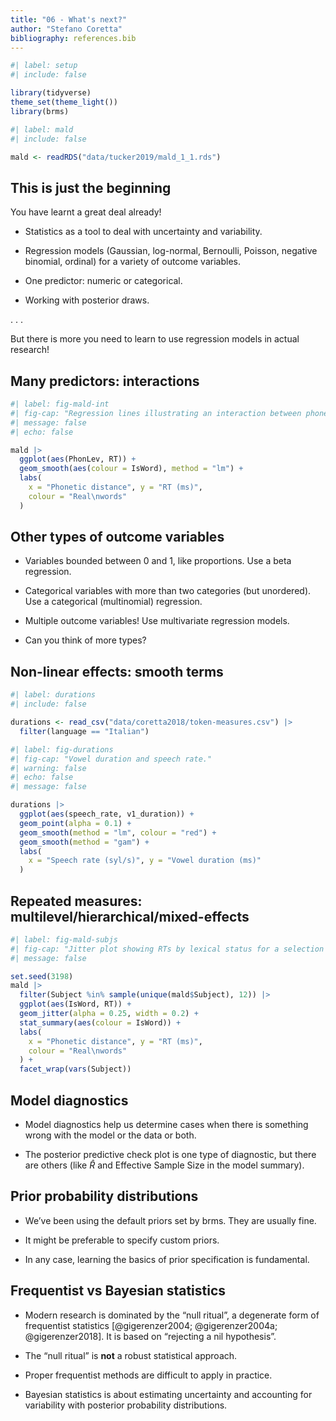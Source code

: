 ```yaml
---
title: "06 - What's next?"
author: "Stefano Coretta"
bibliography: references.bib
---
```


```r
#| label: setup
#| include: false

library(tidyverse)
theme_set(theme_light())
library(brms)
```

```r
#| label: mald
#| include: false

mald <- readRDS("data/tucker2019/mald_1_1.rds")
```

## This is just the beginning

You have learnt a great deal already!

::: box-note
-   Statistics as a tool to deal with uncertainty and variability.

-   Regression models (Gaussian, log-normal, Bernoulli, Poisson, negative binomial, ordinal) for a variety of outcome variables.

-   One predictor: numeric or categorical.

-   Working with posterior draws.
:::

. . .

But there is more you need to learn to use regression models in actual research!

## Many predictors: interactions

```r
#| label: fig-mald-int
#| fig-cap: "Regression lines illustrating an interaction between phonetic distance and lexical status."
#| message: false
#| echo: false

mald |> 
  ggplot(aes(PhonLev, RT)) +
  geom_smooth(aes(colour = IsWord), method = "lm") +
  labs(
    x = "Phonetic distance", y = "RT (ms)",
    colour = "Real\nwords"
  )
```

## Other types of outcome variables

::: box-note
-   Variables bounded between 0 and 1, like proportions. Use a beta regression.

-   Categorical variables with more than two categories (but unordered). Use a categorical (multinomial) regression.

-   Multiple outcome variables! Use multivariate regression models.

-   Can you think of more types?
:::

## Non-linear effects: smooth terms

```r
#| label: durations
#| include: false

durations <- read_csv("data/coretta2018/token-measures.csv") |> 
  filter(language == "Italian")
```

```r
#| label: fig-durations
#| fig-cap: "Vowel duration and speech rate."
#| warning: false
#| echo: false
#| message: false

durations |> 
  ggplot(aes(speech_rate, v1_duration)) +
  geom_point(alpha = 0.1) +
  geom_smooth(method = "lm", colour = "red") +
  geom_smooth(method = "gam") +
  labs(
    x = "Speech rate (syl/s)", y = "Vowel duration (ms)"
  )
```

## Repeated measures: multilevel/hierarchical/mixed-effects

```r
#| label: fig-mald-subjs
#| fig-cap: "Jitter plot showing RTs by lexical status for a selection of participants."
#| message: false

set.seed(3198)
mald |> 
  filter(Subject %in% sample(unique(mald$Subject), 12)) |> 
  ggplot(aes(IsWord, RT)) +
  geom_jitter(alpha = 0.25, width = 0.2) +
  stat_summary(aes(colour = IsWord)) +
  labs(
    x = "Phonetic distance", y = "RT (ms)",
    colour = "Real\nwords"
  ) +
  facet_wrap(vars(Subject))
```

## Model diagnostics

::: box-note
-   Model diagnostics help us determine cases when there is something wrong with the model or the data or both.

-   The posterior predictive check plot is one type of diagnostic, but there are others (like $\hat{R}$ and Effective Sample Size in the model summary).
:::

## Prior probability distributions

::: box-note
-   We've been using the default priors set by brms. They are usually fine.

-   It might be preferable to specify custom priors.

-   In any case, learning the basics of prior specification is fundamental.
:::

## Frequentist vs Bayesian statistics

::: box-note
-   Modern research is dominated by the "null ritual", a degenerate form of frequentist statistics [@gigerenzer2004; @gigerenzer2004a; @gigerenzer2018]. It is based on "rejecting a nil hypothesis".

-   The "null ritual" is **not** a robust statistical approach.

-   Proper frequentist methods are difficult to apply in practice.

-   Bayesian statistics is about estimating uncertainty and accounting for variability with posterior probability distributions.
:::
